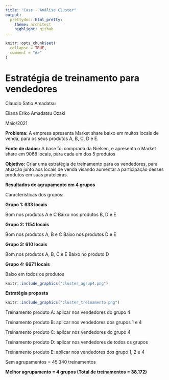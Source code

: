 ```yaml
---
title: "Case - Análise Cluster"
output:
  prettydoc::html_pretty:
    theme: architect
    highlight: github
---
```


<!-- README.md is generated from README.Rmd. Please edit that file -->

```r
knitr::opts_chunk$set(
  collapse = TRUE,
  comment = "#>"
)
```

# Estratégia de treinamento para vendedores

Claudio Satio Amadatsu

Eliana Eriko Amadatsu Ozaki

Maio/2021

**Problema:** A empresa apresenta Market share baixo em muitos locais de venda, para os seus produtos A, B, C, D e E.

**Fonte de dados:** A base foi comprada da Nielsen, e apresenta o Market share em 9068 locais, para cada um dos 5 produtos

**Objetivo:** Criar uma estratégia de treinamento para os vendedores, para atuação junto aos locais de venda visando aumentar a participação desses produtos em suas prateleiras.



**Resultados de agrupamento em 4 grupos**

Características dos grupos:

**Grupo 1: 633 locais**

Bom nos produtos A e C
Baixo nos produtos B, D e E

**Grupo 2: 1154 locais**

Bom nos produtos A, B e C
Baixo nos produtos D e E

**Grupo 3: 610 locais**

Bom nos produtos A, B, C e E
Baixo no produto D

**Grupo 4: 6671 locais**

Baixo em todos os produtos


```r
knitr::include_graphics("cluster_agrup4.png") 
```

**Estratégia proposta**

```r
knitr::include_graphics("cluster_treinamento.png") 
```

Treinamento produto A: aplicar nos vendedores do grupo 4 

Treinamento produto B: aplicar nos vendedores dos grupos 1 e 4 

Treinamento produto C: aplicar nos vendedores do grupo 4 

Treinamento produto D: aplicar nos vendedores de todos os grupos

Treinamento produto E: aplicar nos vendedores dos grupo 1, 2 e 4


Sem agrupamentos = 45.340 treinamentos

**Melhor agrupamento =  4 grupos (Total de treinamentos = 38.172)**



<!-- badges: start -->
<!-- badges: end -->


